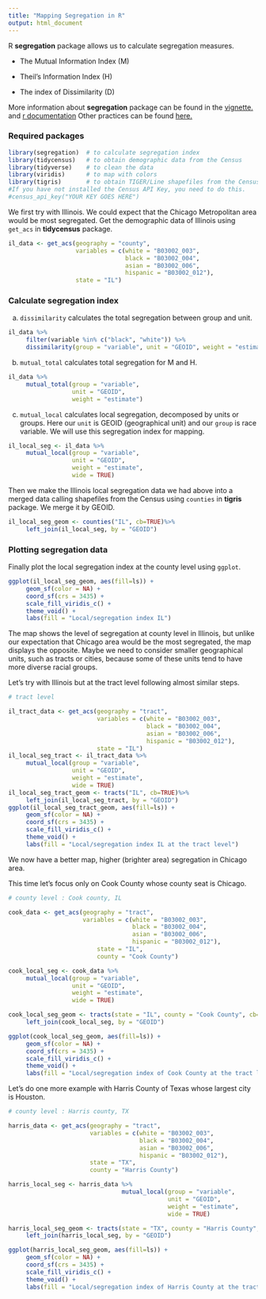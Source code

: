 ```yaml
---
title: "Mapping Segregation in R"
output: html_document
---
```

R **segregation** package allows us to calculate segregation measures.

- The Mutual Information Index (M)

- Theil’s Information Index (H)

- The index of Dissimilarity (D)

More information about **segregation** package can be found in the [vignette.](https://elbersb.github.io/segregation/articles/segregation.html)
and [r documentation](https://cran.r-project.org/web/packages/segregation/segregation.pdf)
Other practices can be found [here.](https://elbersb.github.io/segregation/)


### Required packages

```r
library(segregation)  # to calculate segregation index
library(tidycensus)   # to obtain demographic data from the Census
library(tidyverse)    # to clean the data
library(viridis)      # to map with colors
library(tigris)       # to obtain TIGER/Line shapefiles from the Census
#If you have not installed the Census API Key, you need to do this.
#census_api_key("YOUR KEY GOES HERE")
```

We first try with Illinois. We could expect that the Chicago Metropolitan area would be most segregated. Get the demographic data of Illinois using `get_acs` in **tidycensus** package.

```r
il_data <- get_acs(geography = "county", 
                   variables = c(white = "B03002_003",
                                 black = "B03002_004",
                                 asian = "B03002_006",
                                 hispanic = "B03002_012"),
                   state = "IL")
```

### Calculate segregation index
(a) `dissimilarity` calculates the total segregation between group and unit.

```r
il_data %>% 
     filter(variable %in% c("black", "white")) %>% 
     dissimilarity(group = "variable", unit = "GEOID", weight = "estimate")
```

(b) `mutual_total` calculates total segregation for M and H.
```r
il_data %>% 
     mutual_total(group = "variable",
                  unit = "GEOID",
                  weight = "estimate")
```

(c) `mutual_local` calculates local segregation, decomposed by units or groups. Here our `unit` is GEOID (geographical unit) and our `group` is race variable. We will use this segregation index for mapping. 

```r
il_local_seg <- il_data %>% 
     mutual_local(group = "variable",
                  unit = "GEOID",
                  weight = "estimate", 
                  wide = TRUE)
```

Then we make the Illinois local segregation data we had above into a merged data calling shapefiles from the Census using `counties` in **tigris** package. We merge it by GEOID. 

```r
il_local_seg_geom <- counties("IL", cb=TRUE)%>%
     left_join(il_local_seg, by = "GEOID")
```

### Plotting segregation data
Finally plot the local segregation index at the county level using `ggplot`. 

```r
ggplot(il_local_seg_geom, aes(fill=ls)) +
     geom_sf(color = NA) +
     coord_sf(crs = 3435) +
     scale_fill_viridis_c() +
     theme_void() +
     labs(fill = "Local/segregation index IL")
```

The map shows the level of segregation at county level in Illinois, but unlike our expectation that Chicago area would be the most segregated, the map displays the opposite. Maybe we need to consider smaller geographical units, such as tracts or cities, because some of these units tend to have more diverse racial groups.  

Let's try with Illinois but at the tract level following almost similar steps. 

```r
# tract level

il_tract_data <- get_acs(geography = "tract", 
                         variables = c(white = "B03002_003",
                                       black = "B03002_004",
                                       asian = "B03002_006",
                                       hispanic = "B03002_012"),
                         state = "IL")
il_local_seg_tract <- il_tract_data %>% 
     mutual_local(group = "variable",
                  unit = "GEOID",
                  weight = "estimate", 
                  wide = TRUE)
il_local_seg_tract_geom <- tracts("IL", cb=TRUE)%>%
     left_join(il_local_seg_tract, by = "GEOID")
ggplot(il_local_seg_tract_geom, aes(fill=ls)) +
     geom_sf(color = NA) +
     coord_sf(crs = 3435) +
     scale_fill_viridis_c() +
     theme_void() +
     labs(fill = "Local/segregation index IL at the tract level")
```

We now have a better map, higher (brighter area) segregation in Chicago area. 


This time let's focus only on Cook County whose county seat is Chicago.


```r
# county level : Cook county, IL

cook_data <- get_acs(geography = "tract",
                     variables = c(white = "B03002_003",
                                   black = "B03002_004",
                                   asian = "B03002_006",
                                   hispanic = "B03002_012"),
                         state = "IL",
                         county = "Cook County")

cook_local_seg <- cook_data %>% 
     mutual_local(group = "variable",
                  unit = "GEOID",
                  weight = "estimate", 
                  wide = TRUE)

cook_local_seg_geom <- tracts(state = "IL", county = "Cook County", cb=TRUE)%>%
     left_join(cook_local_seg, by = "GEOID")

ggplot(cook_local_seg_geom, aes(fill=ls)) +
     geom_sf(color = NA) +
     coord_sf(crs = 3435) +
     scale_fill_viridis_c() +
     theme_void() +
     labs(fill = "Local/segregation index of Cook County at the tract level")
```

Let's do one more example with Harris County of Texas whose largest city is Houston.


```r
# county level : Harris county, TX

harris_data <- get_acs(geography = "tract", 
                       variables = c(white = "B03002_003",
                                     black = "B03002_004",
                                     asian = "B03002_006",
                                     hispanic = "B03002_012"),
                       state = "TX",
                       county = "Harris County")

harris_local_seg <- harris_data %>%
                                mutual_local(group = "variable",
                                             unit = "GEOID",
                                             weight = "estimate", 
                                             wide = TRUE)

harris_local_seg_geom <- tracts(state = "TX", county = "Harris County", cb=TRUE)%>%
     left_join(harris_local_seg, by = "GEOID")

ggplot(harris_local_seg_geom, aes(fill=ls)) +
     geom_sf(color = NA) +
     coord_sf(crs = 3435) +
     scale_fill_viridis_c() +
     theme_void() +
     labs(fill = "Local/segregation index of Harris County at the tract level")
```






